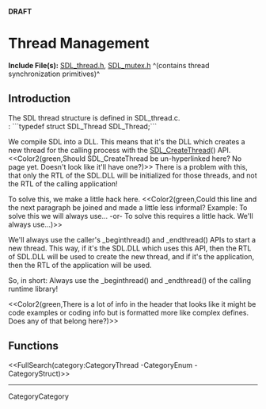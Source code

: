 <!-- #master-page:CategoryTemplate -->
<!-- #master-date:Unknown-Date -->
<!-- format wiki -->
<!-- language en -->
'''DRAFT'''

= Thread Management =

'''Include File(s):'''  [http://hg.libsdl.org/SDL/file/68dfd6df47da/include/SDL_thread.h SDL_thread.h], [http://hg.libsdl.org/SDL/file/68dfd6df47da/include/SDL_mutex.h SDL_mutex.h] ^(contains thread synchronization primitives)^


== Introduction ==
The SDL thread structure is defined in SDL_thread.c.<br/>
: ```typedef struct SDL_Thread SDL_Thread;```

We compile SDL into a DLL. This means that it's the DLL which creates a new thread for the calling process with the [[SDL_CreateThread]]() API. <<Color2(green,Should SDL_CreateThread be un-hyperlinked here?  No page yet.  Doesn't look like it'll have one?)>>  There is a problem with this, that only the RTL of the SDL.DLL will be initialized for those threads, and not the RTL of the calling application!

To solve this, we make a little hack here.  <<Color2(green,Could this line and the next paragraph be joined and made a little less informal?  Example:  To solve this we will always use... -or- To solve this requires a little hack.  We'll always use...)>>

We'll always use the caller's _beginthread() and _endthread() APIs to start a new thread. This way, if it's the SDL.DLL which uses this API, then the RTL of SDL.DLL will be used to create the new thread, and if it's the application, then the RTL of the application will be used.

So, in short:
Always use the _beginthread() and _endthread() of the calling runtime library!

<<Color2(green,There is a lot of info in the header that looks like it might be code examples or coding info but is formatted more like complex defines.  Does any of that belong here?)>>
 
== Functions ==

<<FullSearch(category:CategoryThread -CategoryEnum -CategoryStruct)>>

----
CategoryCategory
